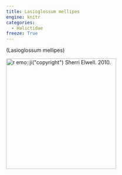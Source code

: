 ```yaml
---
title: Lasioglossum mellipes
engine: knitr
categories:
  - Halictidae
freeze: True
---
```

(Lasioglossum mellipes)

[![`r emo::ji("copyright")` Sherri Elwell. 2010.](/files/no_bee.png){height=300}](https://www.zoology.ubc.ca/entomology/main/Hymenoptera/Halictidae/Lasioglossum%20mellipes%20female%20(3lateral)%20.jpg)
